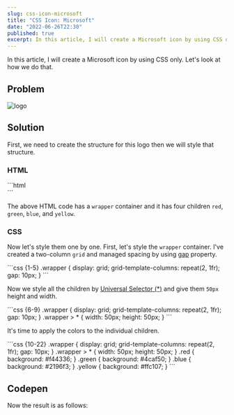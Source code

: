 ```yaml
---
slug: css-icon-microsoft
title: "CSS Icon: Microsoft"
date: "2022-06-26T22:30"
published: true
excerpt: In this article, I will create a Microsoft icon by using CSS only.
---
```


In this article, I will create a Microsoft icon by using CSS only. Let's look at how we do that.

## Problem

![logo](https://imgur.com/eFnRBmo.png)

## Solution

First, we need to create the structure for this logo then we will style that structure.

### HTML

<CodeTitle title="index.html" lang="html" />
```html
<div class="wrapper">
  <div class="red"></div>
  <div class="green"></div>
  <div class="blue"></div>
  <div class="yellow"></div>
</div>
```

The above HTML code has a `wrapper` container and it has four children `red`, `green`, `blue`, and `yellow`.

### CSS

Now let's style them one by one. First, let's style the `wrapper` container. I've created a two-column `grid` and managed spacing by using [gap](https://developer.mozilla.org/en-US/docs/Web/CSS/gap) property.

<CodeTitle title="styles.css" lang="css" /> 
```css {1-5}
.wrapper {
  display: grid;
  grid-template-columns: repeat(2, 1fr);
  gap: 10px;
}
```

Now we style all the children by [Universal Selector (\*)](https://developer.mozilla.org/en-US/docs/Web/CSS/Universal_selectors) and give them `50px` height and width.

<CodeTitle title="styles.css" lang="css" /> 
```css {6-9}
.wrapper {
  display: grid;
  grid-template-columns: repeat(2, 1fr);
  gap: 10px;
}
.wrapper > * {
  width: 50px;
  height: 50px;
}
```

It's time to apply the colors to the individual children.

<CodeTitle title="styles.css" lang="css" /> 
```css {10-22}
.wrapper {
  display: grid;
  grid-template-columns: repeat(2, 1fr);
  gap: 10px;
}
.wrapper > * {
  width: 50px;
  height: 50px;
}
.red {
  background: #f44336;
}
.green {
  background: #4caf50;
}
.blue {
  background: #2196f3;
}
.yellow {
  background: #ffc107;
}
```

## Codepen

Now the result is as follows:

<Codepen id="abYoBeR" />

<NextAndPreviousButton
  nextHref="/blogs/css-icon-android"
  nextTitle="CSS Icon: Android"
/>
